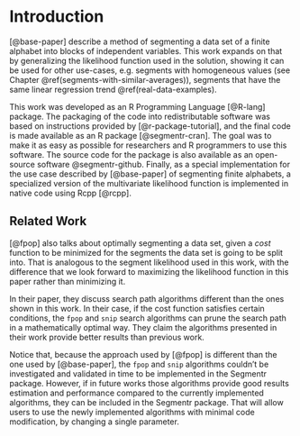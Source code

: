 # Introduction

[@base-paper] describe a method of segmenting a data set of a finite alphabet
into blocks of independent variables. This work expands on that by generalizing
the likelihood function used in the solution, showing it can be used for other
use-cases, e.g. segments with homogeneous values (see Chapter
\@ref(segments-with-similar-averages)), segments that have the same linear
regression trend \@ref(real-data-examples).

This work was developed as an R Programming Language [@R-lang] package. The
packaging of the code into redistributable software was based on instructions
provided by [@r-package-tutorial], and the final code is made available as an R
package [@segmentr-cran]. The goal was to make it as easy as
possible for researchers and R programmers to use this software. The source code
for the package is also available as an open-source software @segmentr-github.
Finally, as a special implementation for the use case described by
[@base-paper] of segmenting finite alphabets, a specialized version of the
multivariate likelihood function is implemented in native code using Rcpp
[@rcpp].


## Related Work

[@fpop] also talks about optimally segmenting a data set, given a *cost*
function to be minimized for the segments the data set is going to be split
into. That is analogous to the segment likelihood used in this work, with the
difference that we look forward to maximizing the likelihood function in
this paper rather than minimizing it.

In their paper, they discuss search path algorithms different than the ones
shown in this work. In their case, if the cost function satisfies certain
conditions, the `fpop` and `snip` search algorithms can prune the search path in a mathematically optimal way. They claim the algorithms presented in
their work provide better results than previous work.

Notice that, because the approach used by [@fpop] is different than the one
used by [@base-paper], the `fpop` and `snip` algorithms couldn't be
investigated and validated in time to be implemented in the Segmentr package.
However, if in future works those algorithms provide good results estimation
and performance compared to the currently implemented algorithms, they can be
included in the Segmentr package. That will allow users to use the newly
implemented algorithms with minimal code modification, by changing a single
parameter.
